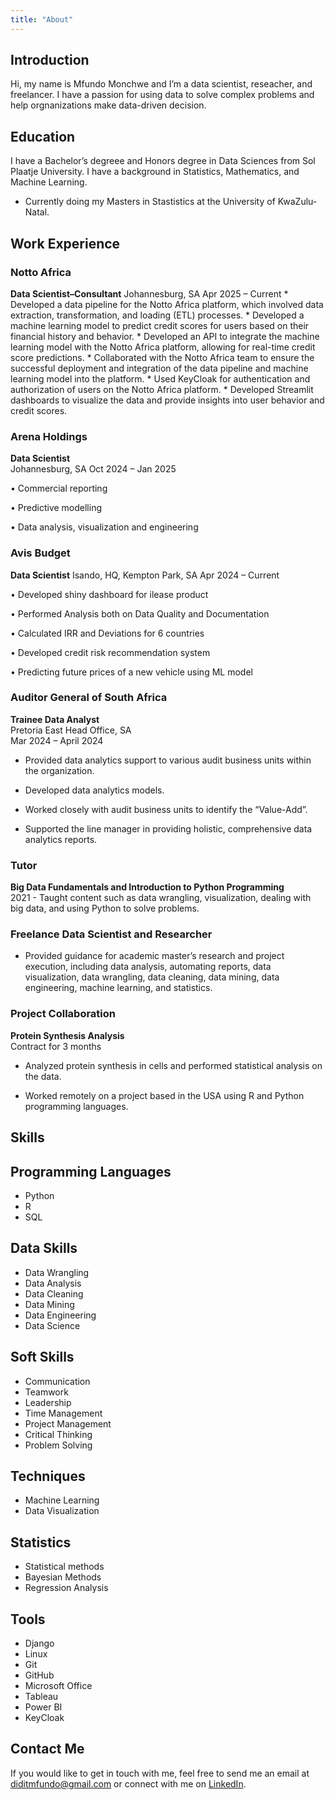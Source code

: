 ```yaml
---
title: "About"
---
```


## Introduction

Hi, my name is Mfundo Monchwe and I'm a data scientist, reseacher, and freelancer. I have a passion for using data to solve complex problems and help orgnanizations make data-driven decision.

## Education
I have a Bachelor's degreee and Honors degree in Data Sciences from Sol Plaatje University. I have a background in Statistics, Mathematics, and Machine Learning.

- Currently doing my Masters in Stastistics at the University of KwaZulu-Natal.

## Work Experience

### Notto Africa
**Data Scientist--Consultant**
Johannesburg, SA
Apr 2025 – Current
* Developed a data pipeline for the Notto Africa platform, which involved data extraction, transformation, and loading (ETL) processes.
* Developed a machine learning model to predict credit scores for users based on their financial history and behavior.
* Developed an API to integrate the machine learning model with the Notto Africa platform, allowing for real-time credit score predictions.
* Collaborated with the Notto Africa team to ensure the successful deployment and integration of the data pipeline and machine learning model into the platform.
* Used KeyCloak for authentication and authorization of users on the Notto Africa platform.
* Developed Streamlit dashboards to visualize the data and provide insights into user behavior and credit scores.

### Arena Holdings
**Data Scientist**  
Johannesburg, SA
Oct 2024 – Jan 2025

•	Commercial reporting

•	Predictive modelling

•	Data analysis, visualization and engineering


### Avis Budget     
**Data Scientist**
Isando, HQ, Kempton Park, SA
Apr 2024 – Current 

• Developed shiny dashboard for ilease product 

• Performed Analysis both on Data Quality and Documentation 

• Calculated IRR and Deviations for 6 countries 

• Developed credit risk recommendation system 

• Predicting future prices of a new vehicle using ML model 

### Auditor General of South Africa
**Trainee Data Analyst**  
Pretoria East Head Office, SA  
Mar 2024 – April 2024

- Provided data analytics support to various audit business units within the organization.

- Developed data analytics models.

- Worked closely with audit business units to identify the “Value-Add”.

- Supported the line manager in providing holistic, comprehensive data analytics reports.

### Tutor
**Big Data Fundamentals and Introduction to Python Programming**  
2021
- Taught content such as data wrangling, visualization, dealing with big data, and using Python to solve problems.

### Freelance Data Scientist and Researcher
- Provided guidance for academic master's research and project execution, including data analysis, automating reports, data visualization, data wrangling, data cleaning, data mining, data engineering, machine learning, and statistics.

### Project Collaboration
**Protein Synthesis Analysis**  
Contract for 3 months

- Analyzed protein synthesis in cells and performed statistical analysis on the data.

- Worked remotely on a project based in the USA using R and Python programming languages.



## Skills

::: panel-tabset

## Programming Languages
- Python
- R
- SQL

## Data Skills
- Data Wrangling
- Data Analysis
- Data Cleaning
- Data Mining
- Data Engineering
- Data Science

## Soft Skills
- Communication
- Teamwork
- Leadership
- Time Management
- Project Management
- Critical Thinking
- Problem Solving

## Techniques
- Machine Learning
- Data Visualization

## Statistics
- Statistical methods
- Bayesian Methods
- Regression Analysis

## Tools
- Django
- Linux
- Git
- GitHub
- Microsoft Office
- Tableau
- Power BI
- KeyCloak
:::

## Contact Me

If you would like to get in touch with me,  feel free to send me an email at [diditmfundo@gmail.com](mailto:diditmfundo@gmail.com) or connect with me on [LinkedIn](https://www.linkedin.com/in/mfundo-monchwe-48883314a/). 
